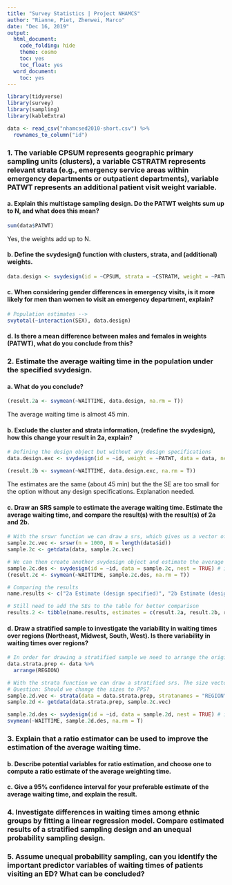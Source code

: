 ```yaml
---
title: "Survey Statistics | Project NHAMCS"
author: "Rianne, Piet, Zhenwei, Marco"
date: "Dec 16, 2019"
output:
  html_document:
    code_folding: hide
    theme: cosmo
    toc: yes
    toc_float: yes
  word_document:
    toc: yes
---
```



```r
library(tidyverse)
library(survey)
library(sampling)
library(kableExtra)
```


```r
data <- read_csv("nhamcsed2010-short.csv") %>%
  rownames_to_column("id")


```


### 1. The variable CPSUM represents geographic primary sampling units (clusters), a variable CSTRATM represents relevant strata (e.g., emergency service areas within emergency departments or outpatient departments), variable PATWT represents an additional patient visit weight variable.

#### a. Explain this multistage sampling design. Do the PATWT weights sum up to N, and what does this mean?

```r
sum(data$PATWT)
```

Yes, the weights add up to N.

#### b. Define the svydesign() function with clusters, strata, and (additional) weights.

```r
data.design <- svydesign(id = ~CPSUM, strata = ~CSTRATM, weight = ~PATWT, data = data, nest = TRUE)
```

#### c. When considering gender differences in emergency visits, is it more likely for men than women to visit an emergency department, explain?

```r
# Population estimates --> 
svytotal(~interaction(SEX), data.design)
```


#### d. Is there a mean difference between males and females in weights (PATWT), what do you conclude from this?

### 2. Estimate the average waiting time in the population under the specified svydesign. 

#### a. What do you conclude?

```r
(result.2a <- svymean(~WAITTIME, data.design, na.rm = T))
```
The average waiting time is almost 45 min. 

#### b. Exclude the cluster and strata information, (redefine the svydesign), how this change your result in 2a, explain?

```r
# Defining the design object but without any design specifications
data.design.exc <- svydesign(id = ~id, weight = ~PATWT, data = data, nest = TRUE) # is nest necessary?

(result.2b <- svymean(~WAITTIME, data.design.exc, na.rm = T))
```

The estimates are the same (about 45 min) but the the SE are too small for the option without any design specifications. Explanation needed.

#### c. Draw an SRS sample to estimate the average waiting time. Estimate the average waiting time, and compare the result(s) with the result(s) of 2a and 2b.

```r
# With the srswr function we can draw a srs, which gives us a vector of the sample cases
sample.2c.vec <- srswr(n = 1000, N = length(data$id))
sample.2c <- getdata(data, sample.2c.vec)

# We can then create another svydesign object and estimate the average waiting time
sample.2c.des <- svydesign(id = ~id, data = sample.2c, nest = TRUE) # is nest necessary?
(result.2c <- svymean(~WAITTIME, sample.2c.des, na.rm = T))

# Comparing the results 
name.results <- c("2a Estimate (design specified)", "2b Estimate (design not specified)", "2c Estimate (new srs)")

# Still need to add the SEs to the table for better comparison
results.2 <- tibble(name.results, estimates = c(result.2a, result.2b, result.2c))

```


#### d. Draw a stratified sample to investigate the variability in waiting times over regions (Northeast, Midwest, South, West). Is there variability in waiting times over regions?

```r
# In order for drawing a stratified sample we need to arrange the original dataset in ascending strata order (Region)
data.strata.prep <- data %>%
  arrange(REGION)

# With the strata function we can draw a stratified srs. The size vector specifies the strata sample sizes 
# Question: Should we change the sizes to PPS?
sample.2d.vec <- strata(data = data.strata.prep, stratanames = "REGION", size = c(250, 250, 250, 250), method = "srswr")
sample.2d <- getdata(data.strata.prep, sample.2c.vec)

sample.2d.des <- svydesign(id = ~id, data = sample.2d, nest = TRUE) # is nest necessary?
svymean(~WAITTIME, sample.2d.des, na.rm = T)
```


### 3. Explain that a ratio estimator can be used to improve the estimation of the average waiting time. 

#### b. Describe potential variables for ratio estimation, and choose one to compute a ratio estimate of the average weighting time. 

#### c. Give a 95% confidence interval for your preferable estimate of the average waiting time, and explain the result.


### 4. Investigate differences in waiting times among ethnic groups by fitting a linear regression model. Compare estimated results of a stratified sampling design and an unequal probability sampling design.


### 5. Assume unequal probability sampling, can you identify the important predictor variables of waiting times of patients visiting an ED? What can be concluded?